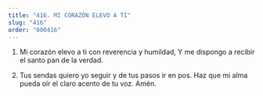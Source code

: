 ```yaml
---
title: "416. MI CORAZÓN ELEVO A TI"
slug: "416"
order: "000416"
---
```

1. Mi corazón elevo a ti con reverencia y humildad,
Y me dispongo a recibir el santo pan de la verdad.

2. Tus sendas quiero yo seguir y de tus pasos ir en pos.
Haz que mi alma pueda oír el claro acento de tu voz. Amén.
